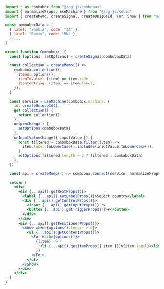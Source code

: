 ```jsx
import * as combobox from "@zag-js/combobox"
import { normalizeProps, useMachine } from "@zag-js/solid"
import { createMemo, createSignal, createUniqueId, For, Show } from "solid-js"

const comboboxData = [
  { label: "Zambia", code: "ZA" },
  { label: "Benin", code: "BN" },
  //...
]

export function Combobox() {
  const [options, setOptions] = createSignal(comboboxData)

  const collection = createMemo(() =>
    combobox.collection({
      items: options(),
      itemToValue: (item) => item.code,
      itemToString: (item) => item.label,
    }),
  )

  const service = useMachine(combobox.machine, {
    id: createUniqueId(),
    get collection() {
      return collection()
    },
    onOpenChange() {
      setOptions(comboboxData)
    },
    onInputValueChange({ inputValue }) {
      const filtered = comboboxData.filter((item) =>
        item.label.toLowerCase().includes(inputValue.toLowerCase()),
      )
      setOptions(filtered.length > 0 ? filtered : comboboxData)
    },
  })

  const api = createMemo(() => combobox.connect(service, normalizeProps))

  return (
    <div>
      <div {...api().getRootProps()}>
        <label {...api().getLabelProps()}>Select country</label>
        <div {...api().getControlProps()}>
          <input {...api().getInputProps()} />
          <button {...api().getTriggerProps()}>▼</button>
        </div>
      </div>
      <div {...api().getPositionerProps()}>
        <Show when={options().length > 0}>
          <ul {...api().getContentProps()}>
            <For each={options()}>
              {(item) => (
                <li {...api().getItemProps({ item })}>{item.label}</li>
              )}
            </For>
          </ul>
        </Show>
      </div>
    </div>
  )
}
```
